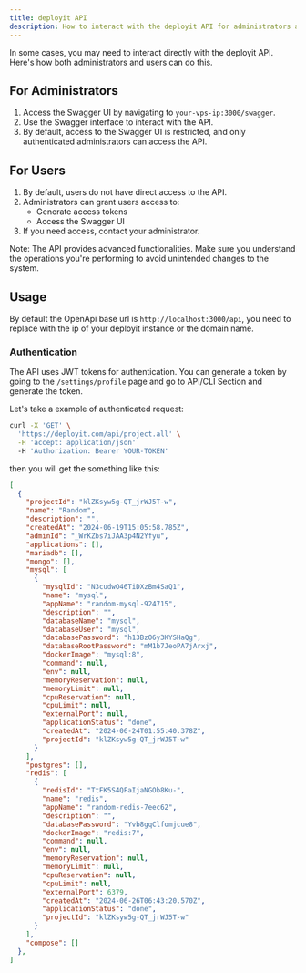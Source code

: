 ```yaml
---
title: deployit API
description: How to interact with the deployit API for administrators and users
---
```


In some cases, you may need to interact directly with the deployit API. Here's how both administrators and users can do this.

## For Administrators

1. Access the Swagger UI by navigating to `your-vps-ip:3000/swagger`.
2. Use the Swagger interface to interact with the API.
3. By default, access to the Swagger UI is restricted, and only authenticated administrators can access the API.

## For Users

1. By default, users do not have direct access to the API.
2. Administrators can grant users access to:
   - Generate access tokens
   - Access the Swagger UI
3. If you need access, contact your administrator.

Note: The API provides advanced functionalities. Make sure you understand the operations you're performing to avoid unintended changes to the system.

## Usage

By default the OpenApi base url is `http://localhost:3000/api`, you need to replace with the ip of your deployit instance or the domain name.

### Authentication

The API uses JWT tokens for authentication. You can generate a token by going to the `/settings/profile` page and go to API/CLI Section and generate the token.

Let's take a example of authenticated request:
```bash
curl -X 'GET' \
  'https://deployit.com/api/project.all' \
  -H 'accept: application/json'
  -H 'Authorization: Bearer YOUR-TOKEN'
```
then you will get the something like this:

```json
[
  {
    "projectId": "klZKsyw5g-QT_jrWJ5T-w",
    "name": "Random",
    "description": "",
    "createdAt": "2024-06-19T15:05:58.785Z",
    "adminId": "_WrKZbs7iJAA3p4N2Yfyu",
    "applications": [],
    "mariadb": [],
    "mongo": [],
    "mysql": [
      {
        "mysqlId": "N3cudwO46TiDXzBm4SaQ1",
        "name": "mysql",
        "appName": "random-mysql-924715",
        "description": "",
        "databaseName": "mysql",
        "databaseUser": "mysql",
        "databasePassword": "h13BzO6y3KYSHaQg",
        "databaseRootPassword": "mM1b7JeoPA7jArxj",
        "dockerImage": "mysql:8",
        "command": null,
        "env": null,
        "memoryReservation": null,
        "memoryLimit": null,
        "cpuReservation": null,
        "cpuLimit": null,
        "externalPort": null,
        "applicationStatus": "done",
        "createdAt": "2024-06-24T01:55:40.378Z",
        "projectId": "klZKsyw5g-QT_jrWJ5T-w"
      }
    ],
    "postgres": [],
    "redis": [
      {
        "redisId": "TtFK5S4QFaIjaNGOb8Ku-",
        "name": "redis",
        "appName": "random-redis-7eec62",
        "description": "",
        "databasePassword": "Yvb8gqClfomjcue8",
        "dockerImage": "redis:7",
        "command": null,
        "env": null,
        "memoryReservation": null,
        "memoryLimit": null,
        "cpuReservation": null,
        "cpuLimit": null,
        "externalPort": 6379,
        "createdAt": "2024-06-26T06:43:20.570Z",
        "applicationStatus": "done",
        "projectId": "klZKsyw5g-QT_jrWJ5T-w"
      }
    ],
    "compose": []
  },
]
```